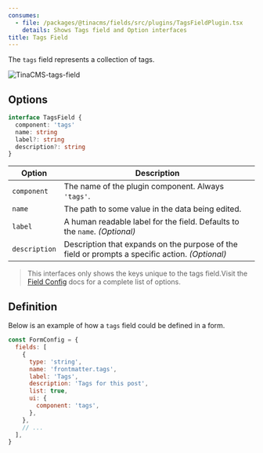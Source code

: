```yaml
---
consumes:
  - file: /packages/@tinacms/fields/src/plugins/TagsFieldPlugin.tsx
    details: Shows Tags field and Option interfaces
title: Tags Field
---
```


<WarningCallout body="This is an advanced-use feature, and likely not something you'll need to configure. What you probably want is the content types reference!" />

The `tags` field represents a collection of tags.

![TinaCMS-tags-field](/img/fields/tags-field.png)

## Options

```typescript
interface TagsField {
  component: 'tags'
  name: string
  label?: string
  description?: string
}
```

| Option        | Description                                                                                     |
| ------------- | ----------------------------------------------------------------------------------------------- |
| `component`   | The name of the plugin component. Always `'tags'`.                                              |
| `name`        | The path to some value in the data being edited.                                                |
| `label`       | A human readable label for the field. Defaults to the `name`. *(Optional)*                      |
| `description` | Description that expands on the purpose of the field or prompts a specific action. *(Optional)* |

> This interfaces only shows the keys unique to the tags field.Visit the [Field Config](/docs/extending-tina/custom-field-components/#default-field-plugins "link to field config page") docs for a complete list of options.

## Definition

Below is an example of how a `tags` field could be defined in a form.

```javascript
const FormConfig = {
  fields: [
    {
      type: 'string',
      name: 'frontmatter.tags',
      label: 'Tags',
      description: 'Tags for this post',
      list: true,
      ui: {
        component: 'tags',
      },
    },
    // ...
  ],
}
```
